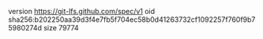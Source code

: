 version https://git-lfs.github.com/spec/v1
oid sha256:b202250aa39d3f4e7fb5f704ec58b0d41263732cf1092257f760f9b75980274d
size 79774
